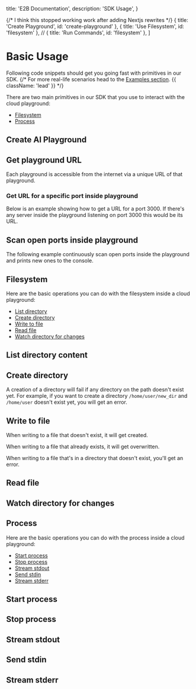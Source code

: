   title: 'E2B Documentation',
  description: 'SDK Usage',
}

{/* I think this stopped working work after adding Nextjs rewrites */}
  { title: 'Create Playground', id: 'create-playground' },
  { title: 'Use Filesystem', id: 'filesystem' },
  // { title: 'Run Commands', id: 'filesystem' },
]


# Basic Usage
Following code snippets should get you going fast with primitives in our SDK.
{/* For more real-life scenarios head to the [Examples section](./examples/overview). {{ className: 'lead' }} */}

There are two main primitives in our SDK that you use to interact with the cloud playground:
- [Filesystem](/getting-started/basics#filesystem)
- [Process](/getting-started/basics#process)

## Create AI Playground

<CodeGroupAutoload path="basics/init" />


## Get playground URL
Each playground is accessible from the internet via a unique URL of that playground.

<CodeGroupAutoload path="basics/get_url" />

### Get URL for a specific port inside playground
Below is an example showing how to get a URL for a port 3000. If there's any server inside the playground listening on port 3000 this would be its URL.

<CodeGroupAutoload path="basics/get_url_port" />

## Scan open ports inside playground
The following example continuously scan open ports inside the playground and prints new ones to the console.

<CodeGroupAutoload path="basics/scan_ports" /> 


## Filesystem

Here are the basic operations you can do with the filesystem inside a cloud playground:
- [List directory](/getting-started/basics#list-directory-content)
- [Create directory](/getting-started/basics#create-directory)
- [Write to file](/getting-started/basics#write-to-file)
- [Read file](/getting-started/basics#read-file)
- [Watch directory for changes](/getting-started/basics#watch-directory-for-changes)


## List directory content
<CodeGroupAutoload path="basics/fs_ls" />

## Create directory

A creation of a directory will fail if any directory on the path doesn't exist yet.
For example, if you want to create a directory `/home/user/new_dir` and `/home/user` doesn't exist yet, you will get an error.

<CodeGroupAutoload path="basics/fs_mkdir" />

## Write to file
When writing to a file that doesn't exist, it will get created.

When writing to a file that already exists, it will get overwritten.

When writing to a file that's in a directory that doesn't exist, you'll get an error.

<CodeGroupAutoload path="basics/fs_write" />

## Read file
<CodeGroupAutoload path="basics/fs_read" />

## Watch directory for changes
<CodeGroupAutoload path="basics/fs_watch" />


## Process
Here are the basic operations you can do with the process inside a cloud playground:
- [Start process](/getting-started/basics#start-process)
- [Stop process](/getting-started/basics#stop-process)
- [Stream stdout](/getting-started/basics#stream-stdout)
- [Send stdin](/getting-started/basics#send-stdin)
- [Stream stderr](/getting-started/basics#stream-stderr)

## Start process
<CodeGroupAutoload path="basics/process_start" />

## Stop process
<CodeGroupAutoload path="basics/process_stop" />

## Stream stdout
<CodeGroupAutoload path="basics/process_stream_stdout" />

## Send stdin
<CodeGroupAutoload path="basics/process_write_stdin" />

## Stream stderr
<CodeGroupAutoload path="basics/process_stream_stderr" />
